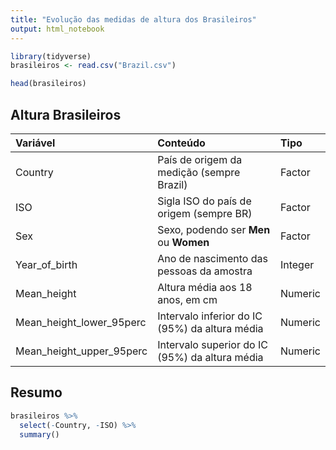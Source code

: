 ```yaml
---
title: "Evolução das medidas de altura dos Brasileiros"
output: html_notebook
---
```


```r
library(tidyverse)
brasileiros <- read.csv("Brazil.csv")

head(brasileiros)
```

## Altura Brasileiros

| Variável                 | Conteúdo                                       | Tipo    |
|:------------------------ |:-----------------------------------------------|:------- |
| Country                  | País de origem da medição (sempre Brazil)      | Factor  |
| ISO                      | Sigla ISO do país de origem (sempre BR)        | Factor  |
| Sex                      | Sexo, podendo ser __Men__ ou __Women__         | Factor  |
| Year_of_birth            | Ano de nascimento das pessoas da amostra       | Integer |
| Mean_height              | Altura média aos 18 anos, em cm                | Numeric |
| Mean_height_lower_95perc | Intervalo inferior do IC (95%) da altura média | Numeric |
| Mean_height_upper_95perc | Intervalo superior do IC (95%) da altura média | Numeric |

## Resumo

```r
brasileiros %>%
  select(-Country, -ISO) %>%
  summary()
```

